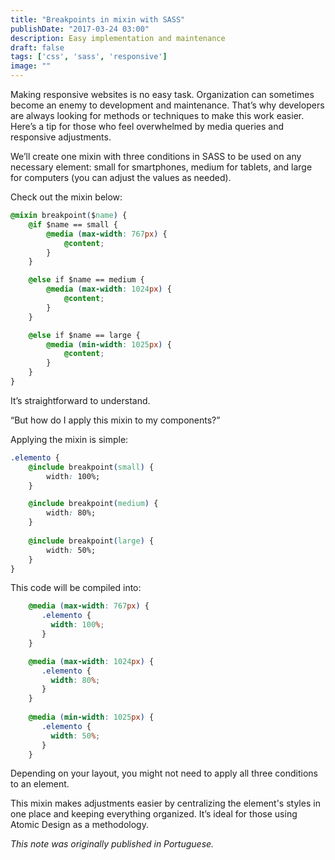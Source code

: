 ```yaml
---
title: "Breakpoints in mixin with SASS"
publishDate: "2017-03-24 03:00"
description: Easy implementation and maintenance
draft: false
tags: ['css', 'sass', 'responsive']
image: ""
---
```


Making responsive websites is no easy task. Organization can sometimes become an enemy to development and maintenance. That’s why developers are always looking for methods or techniques to make this work easier. Here’s a tip for those who feel overwhelmed by media queries and responsive adjustments.

We’ll create one mixin with three conditions in SASS to be used on any necessary element: small for smartphones, medium for tablets, and large for computers (you can adjust the values as needed).

Check out the mixin below:

```css
@mixin breakpoint($name) {
    @if $name == small {
        @media (max-width: 767px) {
            @content;
        }
    }

    @else if $name == medium {
        @media (max-width: 1024px) {
            @content;
        }
    }

    @else if $name == large {
        @media (min-width: 1025px) {
            @content;
        }
    }
}
```

It’s straightforward to understand.

“But how do I apply this mixin to my components?”

Applying the mixin is simple:

```css
.elemento {
    @include breakpoint(small) {
        width: 100%;
    }

    @include breakpoint(medium) {
        width: 80%;
    }
    
    @include breakpoint(large) {
        width: 50%;
    }
}

```

This code will be compiled into:

```css
    @media (max-width: 767px) { 
	   .elemento { 
	     width: 100%; 
	   } 
	} 

	@media (max-width: 1024px) { 
	   .elemento { 
	     width: 80%; 
	   } 
	}
	 
	@media (min-width: 1025px) { 
	   .elemento { 
	     width: 50%; 
	   } 
	} 
```

Depending on your layout, you might not need to apply all three conditions to an element.

This mixin makes adjustments easier by centralizing the element's styles in one place and keeping everything organized. It’s ideal for those using Atomic Design as a methodology.

_This note was originally published in Portuguese._